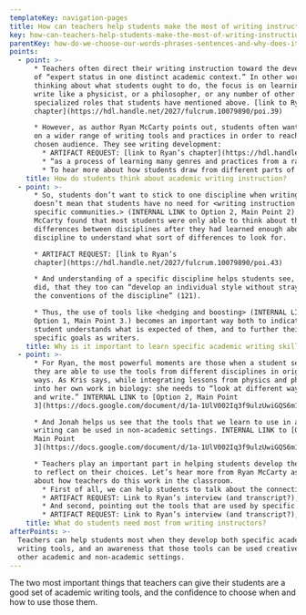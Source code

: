 ```yaml
---
templateKey: navigation-pages
title: How can teachers help students make the most of writing instruction?
key: how-can-teachers-help-students-make-the-most-of-writing-instruction
parentKey: how-do-we-choose-our-words-phrases-sentences-and-why-does-it-matter
points:
  - point: >-
      * Teachers often direct their writing instruction toward the development
      of “expert status in one distinct academic context.” In other words, when
      thinking about what students ought to do, the focus is on learning to
      write like a physicist, or a philosopher, or any number of other
      specialized roles that students have mentioned above. [link to Ryan’s
      chapter](https://hdl.handle.net/2027/fulcrum.10079890/poi.39)

      * However, as author Ryan McCarty points out, students often want to draw
      on a wider range of writing tools and practices in order to reach their
      chosen audience. They see writing development:
        * ARTIFACT REQUEST: [link to Ryan’s chapter](https://hdl.handle.net/2027/fulcrum.10079890/poi.40)
        * “as a process of learning many genres and practices from a range of disciplines, professions, and extracurricular contexts, often holding these practices up for comparison, with the goal of leveraging all of those knowledges against each other to be more effective across all of the contexts in which they write” (116)
        * To hear more about how students draw from different parts of their educational become writers, from the author, click here. ARTIFACT REQUEST: Link to Ryan’s interview: [MVI_5286](https://www.google.com/url?q=https://drive.google.com/file/d/14BSblqcFVzMxH6vtXVbkvKhGSUS3NRYE/view?usp%3Dsharing&amp;sa=D&amp;ust=1537129784281000), 0:24-0:49
    title: How do students think about academic writing instruction?
  - point: >-
      * So, students don’t want to stick to one discipline when writing—but that
      doesn’t mean that students have no need for <writing instruction in their
      specific communities.> (INTERNAL LINK to Option 2, Main Point 2) In fact,
      McCarty found that most students were only able to think about the
      differences between disciplines after they had learned enough about one
      discipline to understand what sort of differences to look for.

      * ARTIFACT REQUEST: [link to Ryan’s
      chapter](https://hdl.handle.net/2027/fulcrum.10079890/poi.43)

      * And understanding of a specific discipline helps students see, as Kris
      did, that they too can “develop an individual style without straying from
      the conventions of the discipline” (121).

      * Thus, the use of tools like <hedging and boosting> (INTERNAL LINK to
      Option 1, Main Point 3.) becomes an important way both to indicate that a
      student understands what is expected of them, and to further their own
      specific goals as writers.
    title: Why is it important to learn specific academic writing skills?
  - point: >-
      * For Ryan, the most powerful moments are those when a student sees that
      they are able to use the tools from different disciplines in original
      ways. As Kris says, while integrating lessons from physics and philosophy
      into her own work in biology: she needs to “look at different ways to read
      and write.” INTERNAL LINK to [Option 2, Main Point
      3](https://docs.google.com/document/d/1a-1UlV002Iq3f9ulzUwiGQS6m15NDMccAevCZskx-0o/edit#bookmark=id.5odg6jetrbk3)

      * And Jonah helps us see that the tools that we learn to use in academic
      writing can be used in non-academic settings. INTERNAL LINK to [Option,
      Main Point
      3](https://docs.google.com/document/d/1a-1UlV002Iq3f9ulzUwiGQS6m15NDMccAevCZskx-0o/edit#bookmark=id.3iq0jdz01z3t)

      * Teachers play an important part in helping students develop the ability
      to reflect on their choices. Let’s hear more from Ryan McCarty as he talks
      about how teachers do this work in the classroom.  
        * First of all, we can help students to talk about the connections they are making, and thus make those connections consciously.
        * ARTIFACT REQUEST: Link to Ryan’s interview (and transcript?), [MVI_5287](https://www.google.com/url?q=https://drive.google.com/file/d/19w0ujeboz4RmdUdwdm9ZrZLfzkbndXSi/view?usp%3Dsharing&amp;sa=D&amp;ust=1537129924049000), 0:48-1:20
        * And second, pointing out the tools that are used by specific disciplines, especially as students are actually using them in their writing, is important. Students who are taught to notice specific tools like <hedges and boosters> (INTERNAL LINK to Option 1, Main Point 3) will be more likely to use those tools themselves.
        * ARTIFACT REQUEST: Link to Ryan’s interview (and transcript?), [MVI_5287](https://drive.google.com/file/d/19w0ujeboz4RmdUdwdm9ZrZLfzkbndXSi/view?usp=sharing), 1:33-2:08
    title: What do students need most from writing instructors?
afterPoints: >-
  Teachers can help students most when they develop both specific academic
  writing tools, and an awareness that those tools can be used creatively in
  other academic and non-academic settings.
---
```

The two most important things that teachers can give their students are a good set of academic writing tools, and the confidence to choose when and how to use those them.
